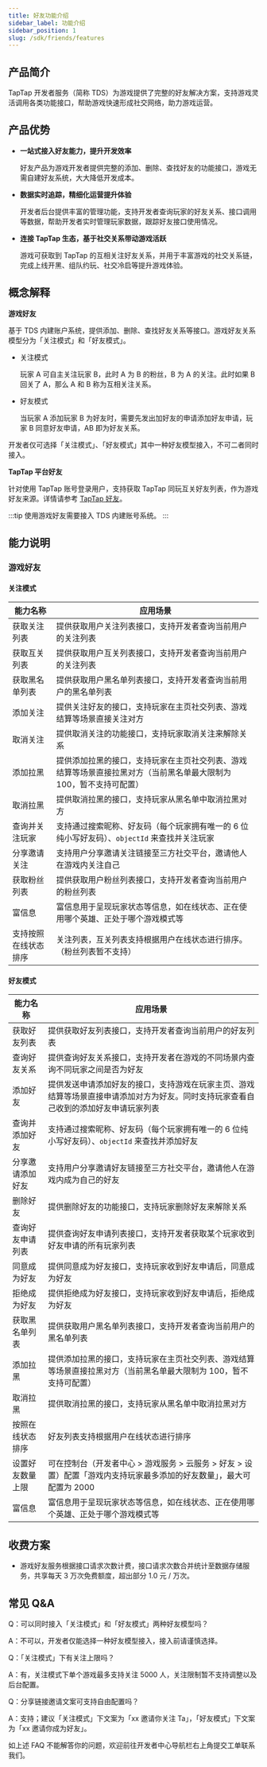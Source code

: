 ```yaml
---
title: 好友功能介绍
sidebar_label: 功能介绍
sidebar_position: 1
slug: /sdk/friends/features
---
```


<head>
  <meta name="robots" content="noindex" />
</head>



## 产品简介

TapTap 开发者服务（简称 TDS）为游戏提供了完整的好友解决方案，支持游戏灵活调用各类功能接口，帮助游戏快速形成社交网络，助力游戏运营。

## 产品优势

- **一站式接入好友能力，提升开发效率**

  好友产品为游戏开发者提供完整的添加、删除、查找好友的功能接口，游戏无需自建好友系统，大大降低开发成本。

- **数据实时追踪，精细化运营提升体验**

  开发者后台提供丰富的管理功能，支持开发者查询玩家的好友关系、接口调用等数据，帮助开发者实时管理玩家数据，跟踪好友接口使用情况。

- **连接 TapTap 生态，基于社交关系带动游戏活跃**

  游戏可获取到 TapTap 的互相关注好友关系，并用于丰富游戏的社交关系链，完成上线开黑、组队约玩、社交冷启等提升游戏体验。

## 概念解释

**游戏好友**

基于 TDS 内建账户系统，提供添加、删除、查找好友关系等接口。游戏好友关系模型分为「关注模式」和「好友模式」。

- 关注模式

  玩家 A 可自主关注玩家 B，此时 A 为 B 的粉丝，B 为 A 的关注。此时如果 B 回关了 A，那么 A 和 B 称为互相关注关系。

- 好友模式

  当玩家 A 添加玩家 B 为好友时，需要先发出加好友的申请添加好友申请，玩家 B 同意好友申请，AB 即为好友关系。

开发者仅可选择「关注模式」、「好友模式」其中一种好友模型接入，不可二者同时接入。

<Conditional region="cn">

**TapTap 平台好友**

针对使用 TapTap 账号登录用户，支持获取 TapTap 同玩互关好友列表，作为游戏好友来源。详情请参考 [TapTap 好友](/sdk/tap-friend/features/)。

</Conditional>

:::tip
使用游戏好友需要接入 TDS 内建账号系统。
:::

## 能力说明

### 游戏好友

#### 关注模式

| **能力名称**         | **应用场景**                                                                                                       |
| -------------------- | ------------------------------------------------------------------------------------------------------------------ |
| 获取关注列表         | 提供获取用户关注列表接口，支持开发者查询当前用户的关注列表                                                         |
| 获取互关列表         | 提供获取用户互关列表接口，支持开发者查询当前用户的关注列表                                                         |
| 获取黑名单列表       | 提供获取用户黑名单列表接口，支持开发者查询当前用户的黑名单列表                                                     |
| 添加关注             | 提供关注好友的接口，支持玩家在主页社交列表、游戏结算等场景直接关注对方                                             |
| 取消关注             | 提供取消关注的功能接口，支持玩家取消关注来解除关系                                                                 |
| 添加拉黑             | 提供添加拉黑的接口，支持玩家在主页社交列表、游戏结算等场景直接拉黑对方（当前黑名单最大限制为 100，暂不支持可配置） |
| 取消拉黑             | 提供取消拉黑的接口，支持玩家从黑名单中取消拉黑对方                                                                 |
| 查询并关注玩家       | 支持通过搜索昵称、好友码（每个玩家拥有唯一的 6 位纯小写好友码）、`objectId` 来查找并关注玩家                       |
| 分享邀请关注         | 支持用户分享邀请关注链接至三方社交平台，邀请他人在游戏内关注自己                                                   |
| 获取粉丝列表         | 提供获取用户粉丝列表接口，支持开发者查询当前用户的粉丝列表                                                         |
| 富信息               | 富信息用于呈现玩家状态等信息，如在线状态、正在使用哪个英雄、正处于哪个游戏模式等                                   |
| 支持按照在线状态排序 | 关注列表，互关列表支持根据用户在线状态进行排序。（粉丝列表暂不支持）                                               |

#### 好友模式

| **能力名称**     | **应用场景**                                                                                                                         |
| ---------------- | ------------------------------------------------------------------------------------------------------------------------------------ |
| 获取好友列表     | 提供获取好友列表接口，支持开发者查询当前用户的好友列表                                                                               |
| 查询好友关系     | 提供查询好友关系接口，支持开发者在游戏的不同场景内查询不同玩家之间是否为好友                                                         |
| 添加好友         | 提供发送申请添加好友的接口，支持游戏在玩家主页、游戏结算等场景直接申请添加对方为好友。同时支持玩家查看自己收到的添加好友申请玩家列表 |
| 查询并添加好友   | 支持通过搜索昵称、好友码（每个玩家拥有唯一的 6 位纯小写好友码）、`objectId` 来查找并添加好友                                         |
| 分享邀请添加好友 | 支持用户分享邀请好友链接至三方社交平台，邀请他人在游戏内成为自己的好友                                                               |
| 删除好友         | 提供删除好友的功能接口，支持玩家删除好友来解除关系                                                                                   |
| 查询好友申请列表 | 提供查询好友申请列表接口，支持开发者获取某个玩家收到好友申请的所有玩家列表                                                           |
| 同意成为好友     | 提供同意成为好友接口，支持玩家收到好友申请后，同意成为好友                                                                           |
| 拒绝成为好友     | 提供拒绝成为好友接口，支持玩家收到好友申请后，拒绝成为好友                                                                           |
| 获取黑名单列表   | 提供获取用户黑名单列表接口，支持开发者查询当前用户的黑名单列表                                                                       |
| 添加拉黑         | 提供添加拉黑的接口，支持玩家在主页社交列表、游戏结算等场景直接拉黑对方（当前黑名单最大限制为 100，暂不支持可配置）                   |
| 取消拉黑         | 提供取消拉黑的接口，支持玩家从黑名单中取消拉黑对方                                                                                   |
| 按照在线状态排序 | 好友列表支持根据用户在线状态进行排序                                                                                                 |
| 设置好友数量上限 | 可在控制台（开发者中心 > 游戏服务 > 云服务 > 好友 > 设置）配置「游戏内支持玩家最多添加的好友数量」，最大可配置为 2000                |
| 富信息           | 富信息用于呈现玩家状态等信息，如在线状态、正在使用哪个英雄、正处于哪个游戏模式等                                                     |


## 收费方案

- 游戏好友服务根据接口请求次数计费，接口请求次数合并统计至数据存储服务，共享每天 3 万次免费额度，超出部分 1.0 元 / 万次。

## 常见 Q&A

Q：可以同时接入「关注模式」和「好友模式」两种好友模型吗？

A：不可以，开发者仅能选择一种好友模型接入，接入前请谨慎选择。

Q：「关注模式」下有关注上限吗？

A：有，关注模式下单个游戏最多支持关注 5000 人，关注限制暂不支持调整以及后台配置。

Q：分享链接邀请文案可支持自由配置吗？

A：支持；建议「关注模式」下文案为「xx 邀请你关注 Ta」，「好友模式」下文案为「xx 邀请你成为好友」。

如上述 FAQ 不能解答你的问题，欢迎前往开发者中心导航栏右上角提交工单联系我们。
